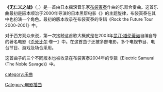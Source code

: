 '''《无仁义之战》'''（{{lang-en|Battle Without Honor or Humanity}}，{{lang-ja|新・仁義なき戦いのテーマ}}）是一首由日本摇滚音乐家[[布袋寅泰|布袋寅泰]]作曲的乐器合奏曲。这首乐曲最初是阪本顺治于2000年导演的日本黑帮电影《{{link-ja|新·无仁义之战|新・仁義なき戦い}}》的主题旋律，布袋寅泰在其中也扮演一个角色。最初的版本收录在布袋寅泰的专辑《Rock the Future Tour 2000-2001》中。

对于西方观众来说，第一次接触这首歌大概就是在2003年[[昆汀·塔伦蒂诺|昆汀·塔伦蒂诺]]自编自导的著名电影《[[杀死比尔|杀死比尔]]·卷一》中。在这首曲子还被多部电影，多个电视节目、电台节目、游戏及场合采用。

这首曲子的三个不同版本也被收录在布袋寅泰2004年的专辑《Electric Samurai (The Noble Savage)》中。

[[Category:电影插曲|Category:电影插曲]]
[[category:乐曲|category:乐曲]]